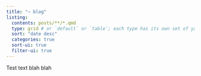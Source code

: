 ```yaml
---
title: "~ blog"
listing: 
  contents: posts/**/*.qmd
  type: grid # or `default` or `table`; each type has its own set of yaml options to include
  sort: "date desc"
  categories: true
  sort-ui: true
  filter-ui: true
---
```


Test text blah blah